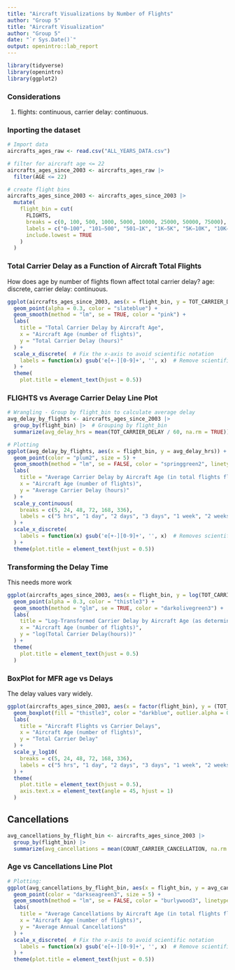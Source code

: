 ```yaml
---
title: "Aircraft Visualizations by Number of Flights"
author: "Group 5"
title: "Aircraft Visualization"
author: "Group 5"
date: "`r Sys.Date()`"
output: openintro::lab_report
---
```


```r
library(tidyverse)
library(openintro)
library(ggplot2)
```

### Considerations
1) flights: continuous, carrier delay: continuous.

### Inporting the dataset
```r
# Import data
aircrafts_ages_raw <- read.csv("ALL_YEARS_DATA.csv")

# filter for aircraft age <= 22
aircrafts_ages_since_2003 <- aircrafts_ages_raw |> 
  filter(AGE <= 22) 

# create flight bins
aircrafts_ages_since_2003 <- aircrafts_ages_since_2003 |>
  mutate(
    flight_bin = cut(
      FLIGHTS,
      breaks = c(0, 100, 500, 1000, 5000, 10000, 25000, 50000, 75000),
      labels = c("0–100", "101–500", "501–1K", "1K–5K", "5K–10K", "10K–25K", "25K–50K", "50K–75K"),
      include.lowest = TRUE
    )
  )
```


### Total Carrier Delay as a Function of Aircraft Total Flights 
How does age by number of flights flown affect total carrier delay?
age: discrete, carrier delay: continuous. 
```r
ggplot(aircrafts_ages_since_2003, aes(x = flight_bin, y = TOT_CARRIER_DELAY / 60)) +
  geom_point(alpha = 0.3, color = "slateblue") +
  geom_smooth(method = "lm", se = TRUE, color = "pink") +
  labs(
    title = "Total Carrier Delay by Aircraft Age",
    x = "Aircraft Age (number of flights)",
    y = "Total Carrier Delay (hours)"
  ) + 
  scale_x_discrete(  # Fix the x-axis to avoid scientific notation
    labels = function(x) gsub('e[+-][0-9]+', '', x)  # Remove scientific notation
  ) +
  theme(
    plot.title = element_text(hjust = 0.5))
```

### FLIGHTS vs Average Carrier Delay Line Plot
```r
# Wrangling - Group by flight_bin to calculate average delay
avg_delay_by_flights <- aircrafts_ages_since_2003 |> 
  group_by(flight_bin) |>  # Grouping by flight_bin
  summarize(avg_delay_hrs = mean(TOT_CARRIER_DELAY / 60, na.rm = TRUE))

# Plotting
ggplot(avg_delay_by_flights, aes(x = flight_bin, y = avg_delay_hrs)) + 
  geom_point(color = "plum2", size = 5) + 
  geom_smooth(method = "lm", se = FALSE, color = "springgreen2", linetype = "dashed") + 
  labs(
    title = "Average Carrier Delay by Aircraft Age (in total flights flown)",
    x = "Aircraft Age (number of flights)",
    y = "Average Carrier Delay (hours)"
  ) + 
  scale_y_continuous(
    breaks = c(5, 24, 48, 72, 168, 336),
    labels = c("5 hrs", "1 day", "2 days", "3 days", "1 week", "2 weeks")
  ) + 
  scale_x_discrete(  
    labels = function(x) gsub('e[+-][0-9]+', '', x)  # Removes scientific notation
  ) +
  theme(plot.title = element_text(hjust = 0.5))
```

### Transforming the Delay Time
This needs more work
```r
ggplot(aircrafts_ages_since_2003, aes(x = flight_bin, y = log(TOT_CARRIER_DELAY/60))) +
  geom_point(alpha = 0.3, color = "thistle3") +
  geom_smooth(method = "glm", se = TRUE, color = "darkolivegreen3") +
  labs(
    title = "Log-Transformed Carrier Delay by Aircraft Age (as determined by number of flights flown)",
    x = "Aircraft Age (number of flights)",
    y = "log(Total Carrier Delay(hours))"
  ) +
  theme(
    plot.title = element_text(hjust = 0.5)
  )

```

### BoxPlot for MFR age vs Delays
The delay values vary widely.
```r
ggplot(aircrafts_ages_since_2003, aes(x = factor(flight_bin), y = (TOT_CARRIER_DELAY/60))) +
  geom_boxplot(fill = "thistle3", color = "darkblue", outlier.alpha = 0.2) +
  labs(
    title = "Aircraft Flights vs Carrier Delays",
    x = "Aircraft Age (number of flights)",
    y = "Total Carrier Delay"
  ) +
  scale_y_log10(
    breaks = c(5, 24, 48, 72, 168, 336),
    labels = c("5 hrs", "1 day", "2 days", "3 days", "1 week", "2 weeks")
  ) +
  theme(
    plot.title = element_text(hjust = 0.5),
    axis.text.x = element_text(angle = 45, hjust = 1)
  )
```

## Cancellations
```r
avg_cancellations_by_flight_bin <- aircrafts_ages_since_2003 |>
  group_by(flight_bin) |>
  summarize(avg_cancellations = mean(COUNT_CARRIER_CANCELLATION, na.rm = TRUE))
```

### Age vs Cancellations Line Plot
```r
# Plotting:
ggplot(avg_cancellations_by_flight_bin, aes(x = flight_bin, y = avg_cancellations)) + 
  geom_point(color = "darkseagreen3", size = 5) +
  geom_smooth(method = "lm", se = FALSE, color = "burlywood3", linetype = "dashed") + #regression line doesn't work
  labs(
    title = "Average Cancellations by Aircraft Age (in total flights flown)",
    x = "Aircraft Age (number of flights)",
    y = "Average Annual Cancellations"
  ) + 
  scale_x_discrete(  # Fix the x-axis to avoid scientific notation
    labels = function(x) gsub('e[+-][0-9]+', '', x)  # Remove scientific notation
  ) + 
  theme(plot.title = element_text(hjust = 0.5))
```
